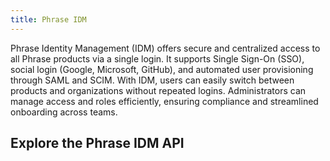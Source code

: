 ```yaml
---
title: Phrase IDM
---
```


Phrase Identity Management (IDM) offers secure and centralized access to all Phrase products via a single login. It supports Single Sign-On (SSO), social login (Google, Microsoft, GitHub), and automated user provisioning through SAML and SCIM. With IDM, users can easily switch between products and organizations without repeated logins. Administrators can manage access and roles efficiently, ensuring compliance and streamlined onboarding across teams.

## Explore the Phrase IDM API

<Card title="Phrase IDM Reference" horizontal icon="link" href="/en/api/idm/introduction" />